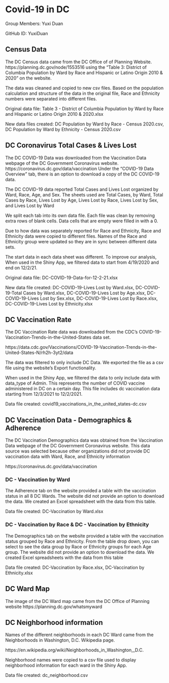 # Covid-19 in DC

Group Members: Yuxi Duan 

GitHub ID: YuxiDuan


## Census Data

The DC Census data came from the DC Office of
of Planning Website. https://planning.dc.gov/node/1553516 using the 
"Table 3: District of Columbia Population by
Ward by Race and Hispanic or Latino Origin 2010 & 2020" on the website. 

The data was cleaned and copied to new csv files. 
Based on the population calculation and structure of the data in the original
file, Race and Ethnicity numbers were separated into different files.

Original data file: 
Table 3 - District of Columbia Population by Ward by Race and Hispanic or Latino Origin 2010 & 2020.xlsx

New data files created:
DC Population by Ward by Race - Census 2020.csv, 
DC Population by Ward by Ethnicity - Census 2020.csv


## DC Coronavirus Total Cases & Lives Lost

The DC COVID-19 Data was downloaded from the Vaccination Data webpage of the
DC Government Coronavirus website. https://coronavirus.dc.gov/data/vaccination
Under the "COVID-19 Data Overview" tab, there is an option to download a copy
of the DC COVID-19 data. 

The DC COVID-19 data reported Total Cases and Lives Lost organized by Ward,
Race, Age, and Sex. The sheets used are Total Cases, by Ward,
Total Cases by Race, Lives Lost by Age, Lives Lost by Race, Lives Lost by Sex,
and Lives Lost by Ward

We split each tab into its own data file. Each file was clean by
removing extra rows of blank cells. Data cells that are empty were filled in 
with a 0. 

Due to how data was separately reported for Race and Ethnicity,
Race and Ethnicity data were copied to different files. 
Names of the Race and Ethnicity group were
updated so they are in sync between different data sets. 

The start data in each data sheet was different. To improve our analysis,
When used in the Shiny App, we filtered data to start 
from 4/19/2020 and end on 12/2/21. 


Original data file: 
DC-COVID-19-Data-for-12-2-21.xlsx

New data file created: 
DC-COVID-19-Lives Lost by Ward.xlsx, 
DC-COVID-19-Total Cases by Ward.xlsx, 
DC-COVID-19-Lives Lost by Age.xlsx, 
DC-COVID-19-Lives Lost by Sex.xlsx, 
DC-COVID-19-Lives Lost by Race.xlsx, 
DC-COVID-19-Lives Lost by Ethnicity.xlsx

## DC Vaccination Rate
The DC Vaccination Rate data was downloaded from the CDC's 
COVID-19-Vaccination-Trends-in-the-United-States data set. 

https://data.cdc.gov/Vaccinations/COVID-19-Vaccination-Trends-in-the-United-States-N/rh2h-3yt2/data

The data was filtered to only include DC Data. We exported the file as a csv
file using the website's Export functionality. 

When used in the Shiny App, we filtered the data to
only include data with data_type of Admin. This represents the number of 
COVID vaccine administered in DC on a certain day.
This file includes dc vaccination data starting from 12/3/2021 to 12/2/2021. 

Data file created:
covid19_vaccinations_in_the_united_states-dc.csv

## DC Vaccination Data - Demographics & Adherence

The DC Vaccination Demographics data was obtained from the 
Vaccination Data webpage of the DC Government Coronavirus website.
This data source was selected because other organizations did not provide
DC vaccination data with Ward, Race, and Ethnicity information

https://coronavirus.dc.gov/data/vaccination

### DC - Vaccination by Ward

The Adherence tab on the website provided a table with the vaccination status
in all 8 DC Wards. The website did not provide an option to download the data.
We created an Excel spreadsheet with the data from this table. 

Data file created: 
DC-Vaccination by Ward.xlsx

### DC - Vaccination by Race & DC - Vaccination by Ethnicity

The Demographics tab on the website provided a table with the vaccination status
grouped by Race and Ethnicity. From the table drop down, you can select to see
the data group by Race or Ethnicity groups for each Age group. The website
did not provide an option to download the data. We created Excel spreadsheets
with the data from this table

Data file created:
DC-Vaccination by Race.xlsx, 
DC-Vaccination by Ethnicity.xlsx


## DC Ward Map

The image of the DC Ward map came from the DC Office of Planning website
https://planning.dc.gov/whatsmyward

## DC Neighborhood information

Names of the different neighborhoods in each DC Ward came from the
Neighborhoods in Washington, D.C. Wikipedia page. 

https://en.wikipedia.org/wiki/Neighborhoods_in_Washington,_D.C.

Neighborhood names were copied to a csv file used to display neighborhood
information for each ward in the Shiny App. 

Data file created:
dc_neighborhood.csv